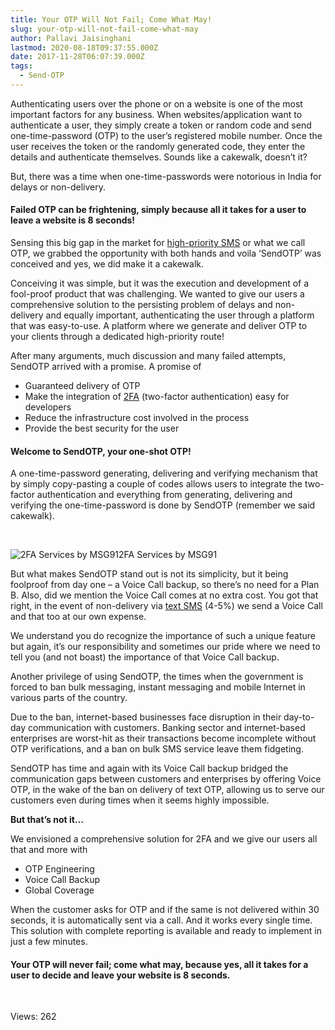 ```yaml
---
title: Your OTP Will Not Fail; Come What May!
slug: your-otp-will-not-fail-come-what-may
author: Pallavi Jaisinghani
lastmod: 2020-08-18T09:37:55.000Z
date: 2017-11-28T06:07:39.000Z
tags:
  - Send-OTP
---
```


Authenticating users over the phone or on a website is one of the most important factors for any business. When websites/application want to authenticate a user, they simply create a token or random code and send one-time-password (OTP) to the user’s registered mobile number. Once the user receives the token or the randomly generated code, they enter the details and authenticate themselves. Sounds like a cakewalk, doesn’t it?


But, there was a time when one-time-passwords were notorious in India for delays or non-delivery.


#### **Failed OTP can be frightening, simply because all it takes for a user to leave a website is 8 seconds!**


Sensing this big gap in the market for [high-priority SMS](https://msg91.com/transactional-sms) or what we call OTP, we grabbed the opportunity with both hands and voila ‘SendOTP’ was conceived and yes, we did make it a cakewalk.


Conceiving it was simple, but it was the execution and development of a fool-proof product that was challenging. We wanted to give our users a comprehensive solution to the persisting problem of delays and non-delivery and equally important, authenticating the user through a platform that was easy-to-use. A platform where we generate and deliver OTP to your clients through a dedicated high-priority route!


After many arguments, much discussion and many failed attempts, SendOTP arrived with a promise. A promise of


* Guaranteed delivery of OTP
* Make the integration of [2FA](https://msg91.com/send-otp/) (two-factor authentication) easy for developers
* Reduce the infrastructure cost involved in the process
* Provide the best security for the user


#### **Welcome to SendOTP, your one-shot OTP!**


A one-time-password generating, delivering and verifying mechanism that by simply copy-pasting a couple of codes allows users to integrate the two-factor authentication and everything from generating, delivering and verifying the one-time-password is done by SendOTP (remember we said cakewalk).


 


![2FA Services by MSG91](https://images-msg91.s3.ap-south-1.amazonaws.com/content/images/wordpress//2017/11/sendotp-MSG91-300x129.png)2FA Services by MSG91
 


But what makes SendOTP stand out is not its simplicity, but it being foolproof from day one – a Voice Call backup, so there’s no need for a Plan B. Also, did we mention the Voice Call comes at no extra cost. You got that right, in the event of non-delivery via [text SMS](https://msg91.com/) (4-5%) we send a Voice Call and that too at our own expense.


We understand you do recognize the importance of such a unique feature but again, it’s our responsibility and sometimes our pride where we need to tell you (and not boast) the importance of that Voice Call backup.


Another privilege of using SendOTP, the times when the government is forced to ban bulk messaging, instant messaging and mobile Internet in various parts of the country.


Due to the ban, internet-based businesses face disruption in their day-to-day communication with customers. Banking sector and internet-based enterprises are worst-hit as their transactions become incomplete without OTP verifications, and a ban on bulk SMS service leave them fidgeting.


SendOTP has time and again with its Voice Call backup bridged the communication gaps between customers and enterprises by offering Voice OTP, in the wake of the ban on delivery of text OTP, allowing us to serve our customers even during times when it seems highly impossible.


**But that’s not it…**


We envisioned a comprehensive solution for 2FA and we give our users all that and more with


* OTP Engineering
* Voice Call Backup
* Global Coverage


When the customer asks for OTP and if the same is not delivered within 30 seconds, it is automatically sent via a call. And it works every single time. This solution with complete reporting is available and ready to implement in just a few minutes.


#### **Your OTP will never fail; come what may, because yes, all it takes for a user to decide and leave your website is 8 seconds.**


 


 Views: 262


